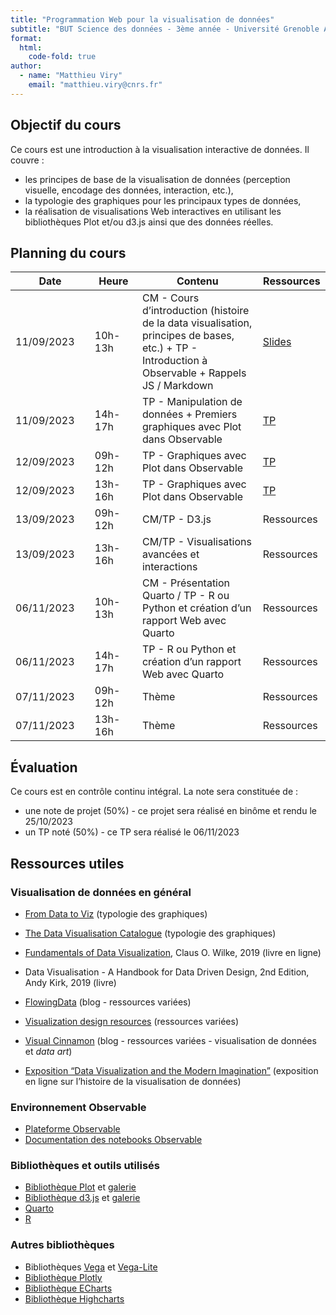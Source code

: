 ```yaml
---
title: "Programmation Web pour la visualisation de données"
subtitle: "BUT Science des données - 3ème année - Université Grenoble Alpes"
format:
  html:
    code-fold: true
author:
  - name: "Matthieu Viry"
    email: "matthieu.viry@cnrs.fr"
---
```


## Objectif du cours

Ce cours est une introduction à la visualisation interactive de données. Il couvre :

- les principes de base de la visualisation de données (perception visuelle, encodage des données, interaction, etc.),
- la typologie des graphiques pour les principaux types de données,
- la réalisation de visualisations Web interactives en utilisant les bibliothèques Plot et/ou d3.js ainsi que des données réelles.


## Planning du cours

| Date          | Heure   | Contenu               | Ressources |
|---------------|---------|-----------------------|------------|
| 11/09/2023    | 10h-13h | CM - Cours d'introduction  (histoire de la data visualisation, principes de bases, etc.) + TP - Introduction à Observable + Rappels JS / Markdown | [Slides](./CM-seance1.html) |
| 11/09/2023    | 14h-17h | TP - Manipulation de données + Premiers graphiques avec Plot dans Observable | [TP]() |
| 12/09/2023    | 09h-12h | TP - Graphiques avec Plot dans Observable          | [TP]() |
| 12/09/2023    | 13h-16h | TP - Graphiques avec Plot dans Observable          | [TP]() |
| 13/09/2023    | 09h-12h | CM/TP - D3.js  | Ressources |
| 13/09/2023    | 13h-16h | CM/TP - Visualisations avancées et interactions | Ressources |
| 06/11/2023    | 10h-13h | CM - Présentation Quarto / TP - R ou Python et création d'un rapport Web avec Quarto | Ressources |
| 06/11/2023    | 14h-17h | TP - R ou Python et création d'un rapport Web avec Quarto | Ressources |
| 07/11/2023    | 09h-12h | Thème                 | Ressources |
| 07/11/2023    | 13h-16h | Thème                 | Ressources |

## Évaluation

Ce cours est en contrôle continu intégral.
La note sera constituée de :

- une note de projet (50%) - ce projet sera réalisé en binôme et rendu le 25/10/2023
- un TP noté (50%) - ce TP sera réalisé le 06/11/2023

## Ressources utiles

### Visualisation de données en général

- [From Data to Viz](https://www.data-to-viz.com/) (typologie des graphiques)
- [The Data Visualisation Catalogue](https://datavizcatalogue.com/) (typologie des graphiques)

- [Fundamentals of Data Visualization](https://clauswilke.com/dataviz/), Claus O. Wilke, 2019 (livre en ligne)
- Data Visualisation - A Handbook for Data Driven Design, 2nd Edition, Andy Kirk, 2019 (livre)

- [FlowingData](https://flowingdata.com/) (blog - ressources variées)
- [Visualization design resources](https://www.cs.ubc.ca/group/infovis/resources.shtml) (ressources variées)
- [Visual Cinnamon](https://www.visualcinnamon.com/) (blog - ressources variées - visualisation de données et *data art*)

- [Exposition "Data Visualization and the Modern Imagination"](https://exhibits.stanford.edu/dataviz) (exposition en ligne sur l'histoire de la visualisation de données)

### Environnement Observable

- [Plateforme Observable](https://observablehq.com/)
- [Documentation des notebooks Observable](https://observablehq.com/@observablehq/documentation)

### Bibliothèques et outils utilisés

- [Bibliothèque Plot](https://observablehq.com/plot/) et [galerie](https://observablehq.com/@observablehq/plot-gallery)
- [Bibliothèque d3.js](https://d3js.org/) et [galerie](https://observablehq.com/collection/@d3/gallery)
- [Quarto](https://quarto.org/)
- [R](https://www.r-project.org/)

### Autres bibliothèques

- Bibliothèques [Vega](https://vega.github.io/vega/) et [Vega-Lite](https://vega.github.io/vega-lite/)
- [Bibliothèque Plotly](https://plotly.com/javascript/)
- [Bibliothèque ECharts](https://echarts.apache.org/en/index.html)
- [Bibliothèque Highcharts](https://www.highcharts.com/)
